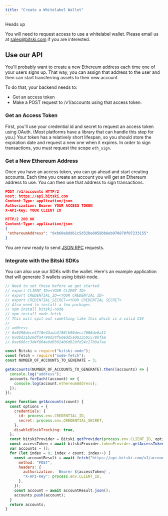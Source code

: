 ```yaml
---
title: "Create a Whitelabel Wallet"
---
```


<Warning>
Heads up

You will need to request access to use a whitelabel wallet. Please email us at
sales@bitski.com if you are interested.

</Warning>

## Use our API

You'll probably want to create a new Ethereum address each time one of your
users signs up. That way, you can assign that address to the user and then can
start transferring assets to their new account.

To do that, your backend needs to:

- Get an access token
- Make a POST request to /v1/accounts using that access token.

### Get an Access Token

First, you'll use your credential id and secret to request an access token using
OAuth. (Most platforms have a library that can handle this step for you.) Your
token has a relatively short lifespan, so you should store the expiration date
and request a new one when it expires. In order to sign transactions, you must
request the scope `eth_sign`.

### Get a New Ethereum Address

Once you have an access token, you can go ahead and start creating accounts.
Each time you create an account you will get an Ethereum address to use. You can
then use that address to sign transactions.

```json
POST /v1/accounts HTTP/2
Host: https://api.bitski.com
Content-Type: application/json
Authorization: Bearer YOUR ACCESS TOKEN
X-API-Key: YOUR CLIENT ID

HTTP/2 200 OK
Content-Type: application/json
{
 "ethereumAddress": "0xb60e8dd61c5d32be8058bb8eb970870f07233155"
}
```

You are now ready to send [JSON RPC](/build-with-bitski/web-3/json-rpc-support) requests.

### Integrate with the Bitski SDKs

You can also use our SDKs with the wallet. Here's an example application that
will generate 3 wallets using bitski-node.

```js JavaScript
// Need to set these before we get started
// export CLIENT_ID=<YOUR CLIENT ID>
// export CREDENTIAL_ID=<YOUR CREDENTIAL ID>
// export CREDENTIAL_SECRET=<YOUR CREDENTIAL SECRET>
// Also need to install a few packages
// npm install bitski-node
// npm install node-fetch
// This will spit out something like this which is a valid CSV
//
// address
// 0x0390dece47f0e43ada3f86fb90decc7606de6a11
// 0x0bd31b20dfa4790d34f60edd5a0033505578bfaa
// 0xe666cc3d4f804e0d0302406d629fd24c2709a7ae

const Bitski = require("bitski-node");
const fetch = require("node-fetch");
const NUMBER_OF_ACCOUNTS_TO_GENERATE = 3;

getAccounts(NUMBER_OF_ACCOUNTS_TO_GENERATE).then((accounts) => {
  console.log("address");
  accounts.forEach((account) => {
    console.log(account.ethereumAddress);
  });
});

async function getAccounts(count) {
  const options = {
    credentials: {
      id: process.env.CREDENTIAL_ID,
      secret: process.env.CREDENTIAL_SECRET,
    },
    disableBlockTracking: true,
  };
  const bitskiProvider = Bitski.getProvider(process.env.CLIENT_ID, options);
  const accessToken = await bitskiProvider.tokenProvider.getAccessToken();
  var accounts = [];
  for (let index = 0; index < count; index++) {
    const accountResult = await fetch("https://api.bitski.com/v1/accounts", {
      method: "POST",
      headers: {
        authorization: `Bearer ${accessToken}`,
        "X-API-Key": process.env.CLIENT_ID,
      },
    });
    const account = await accountResult.json();
    accounts.push(account);
  }
  return accounts;
}
```

